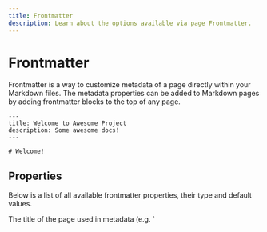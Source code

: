 ```yaml
---
title: Frontmatter
description: Learn about the options available via page Frontmatter.
---
```


# Frontmatter

Frontmatter is a way to customize metadata of a page directly within your Markdown files. The metadata properties can
be added to Markdown pages by adding frontmatter blocks to the top of any page.

```text title=Example Frontmatter
---
title: Welcome to Awesome Project
description: Some awesome docs!
---

# Welcome!
```


## Properties

Below is a list of all available frontmatter properties, their type and default values.

<Property name="title" type="string">
The title of the page used in metadata (e.g. `<title>` and social cards).
</Property>

<hr />

<Property name="description" type="string">
The description of the page used in metadata.
</Property>

<hr />

<Property name="image" type="string">
The path (either absolute or relative to the `/docs` directory) to social preview card which will be displayed for this page.
</Property>

<hr />

<Property name="redirect" type="string">
A URL to redirect (301) the user to when they request this page. This has presedence over all other frontmatter.

```text
---
redirect: /getting-started
redirect: https://github.com/acme/awesome-project
---
```
</Property>

<Property name="previous" type="string">
A path which if set, will show a link to the previous page at the bottom of the page.
Use with `previousTitle`:

```
---
previous: /getting-started
previousTitle: Getting started
---
```
</Property>

<hr />

<Property name="next" type="string">
A path which if set, will show a link to the next page at the bottom of the page.
Use with `nextTitle`:

```
---
next: /getting-started
nextTitle: Getting started
---
```
</Property>

<hr />

<Property name="noindex" type="boolean" default="false">
If true, the page will be excluded from search engines.
</Property>

  <div>
    <div style={{ display: 'flex', alignItems: 'center' }}>
      <div style={{ flexGrow: 1 }}>
        <code className="text-docs-theme" style={{ fontSize: 16 }}>{props.name}</code>
        {!!props.default && <span style={{ paddingLeft: 8 }}>Default: <code>{props.default}</code></span>}
      </div>
      <div>
        <span className="font-mono">{props.type}</span>
      </div>
    </div>
    <div>{props.children}</div>
  </div>
);
